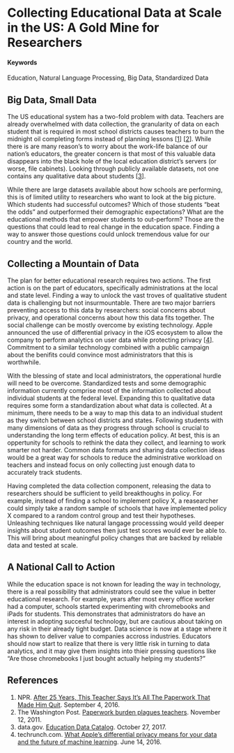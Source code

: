 #  Collecting Educational Data at Scale in the US: A Gold Mine for Researchers {#-edu-data}

#### Keywords

Education, Natural Language Processing, Big Data, Standardized Data

## Big Data, Small Data

The US educational system has a two-fold problem with data.
Teachers are already overwhelmed with data collection, the granularity of data on each student that is required in most school districts causes teachers to burn the midnight oil completing forms instead of planning lessons [[1](http://www.npr.org/sections/ed/2016/09/04/485838588/after-25-years-this-teacher-says-its-all-the-paperwork-that-made-him-quit)] [[2](https://www.washingtonpost.com/local/paperwork-burden-plagues-teachers/2011/11/11/gIQALB3aFN_story.html?utm_term=.5fd654b15b5a)].
While there is are many reason's to worry about the work-life balance of our nation's educators, the greater concern is that most of this valuable data disappears into the black hole of the local education district's servers (or worse, file cabinets).
Looking through publicly available datasets, not one contains any qualitative data about students [[3](https://catalog.data.gov/dataset?groups=education2168#topic=education_navigation)].

While there are large datasets available about how schools are performing, this is of limited utility to researchers who want to look at the big picture.
Which students had successful outcomes? Which of those students "beat the odds" and outperformed their demographic expectations?
What are the educational methods that empower students to out-perform?
Those are the questions that could lead to real change in the education space.
Finding a way to answer those questions could unlock tremendous value for our country and the world.

## Collecting a Mountain of Data

The plan for better educational research requires two actions.
The first action is on the part of educators, specifically administrations at the local and state level.
Finding a way to unlock the vast troves of qualitative student data is challenging but not insurmountable.
There are two major barriers preventing access to this data by researchers: social concerns about privacy, and operational concerns about how this data fits together.
The social challenge can be mostly overcome by existing technology.
Apple announced the use of differential privacy in the iOS ecosystem to allow the company to perform analytics on user data while protecting privacy [[4](https://techcrunch.com/2016/06/14/differential-privacy/)].
Commitment to a similar technology combined with a public campaign about the benifits could convince most administrators that this is worthwhile.

With the blessing of state and local administrators, the opperational hurdle will need to be overcome.
Standardized tests and some demographic information currently comprise most of the information collected about individual students at the federal level.
Expanding this to qualitative data requires some form a standardization about what data is collected.
At a minimum, there needs to be a way to map this data to an individual student as they switch between school districts and states.
Following students with many dimensions of data as they progress through school is crucial to understanding the long term effects of education policy.
At best, this is an oppertunity for schools to rethink the data they collect, and learning to work smarter not harder.
Common data formats and sharing data collection ideas would be a great way for schools to reduce the administrative workload on teachers and instead focus on only collecting just enough data to accurately track students.

Having completed the data collection component, releasing the data to researchers should be sufficient to yeild breakthoughs in policy.
For example, instead of finding a school to implement policy X, a reasearcher could simply take a random sample of schools that have implemented policy X compared to a random control group and test their hypotheses.
Unleashing techniques like natural langage processsing would yeild deeper insights about student outcomes then just test scores would ever be able to.
This will bring about meaningful policy changes that are backed by reliable data and tested at scale.

## A National Call to Action

While the education space is not known for leading the way in technology, there is a real possibility that administrators could see the value in better educational research.
For example, years after most every office worker had a computer, schools started experimenting with chromebooks and iPads for students.
This demonstrates that administrators do have an interest in adopting succesful technology, but are cautious about taking on any risk in their already tight budget.
Data science is now at a stage where it has shown to deliver value to companies accross industries.
Educators should now start to realize that there is very little risk in turning to data analytics, and it may give them insights into thieir pressing questions like "Are those chromebooks I just bought actually helping my students?"

## References
1) NPR. [After 25 Years, This Teacher Says It's All The Paperwork That Made Him Quit](http://www.npr.org/sections/ed/2016/09/04/485838588/after-25-years-this-teacher-says-its-all-the-paperwork-that-made-him-quit). September 4, 2016.
2) The Washington Post. [Paperwork burden plagues teachers](https://www.washingtonpost.com/local/paperwork-burden-plagues-teachers/2011/11/11/gIQALB3aFN_story.html?utm_term=.5fd654b15b5a). November 12, 2011.
3) data.gov. [Education Data Catalog](https://catalog.data.gov/dataset?groups=education2168#topic=education_navigation). October 27, 2017.
4) techrunch.com. [What Apple’s differential privacy means for your data and the future of machine learning](https://techcrunch.com/2016/06/14/differential-privacy/). June 14, 2016.
